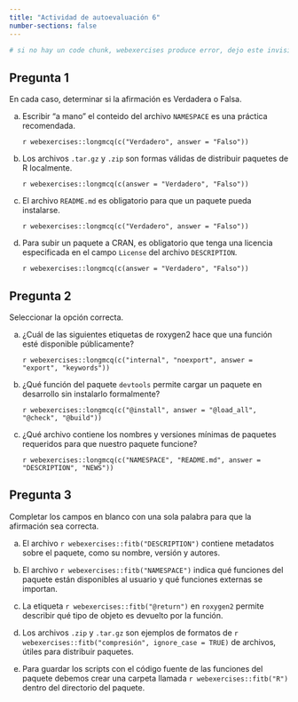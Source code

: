 ```yaml
---
title: "Actividad de autoevaluación 6"
number-sections: false
---
```


```{=latex}
\thispagestyle{primerapagina}
```

```r
# si no hay un code chunk, webexercises produce error, dejo este invisible
```

## Pregunta 1

En cada caso, determinar si la afirmación es Verdadera o Falsa.

a.  Escribir "a mano" el conteido del archivo `NAMESPACE` es una práctica recomendada.
    
    `r webexercises::longmcq(c("Verdadero", answer = "Falso"))`
    
b.  Los archivos `.tar.gz` y `.zip` son formas válidas de distribuir paquetes de R localmente.

    `r webexercises::longmcq(c(answer = "Verdadero", "Falso"))`
    
c.  El archivo `README.md` es obligatorio para que un paquete pueda instalarse.

    `r webexercises::longmcq(c("Verdadero", answer = "Falso"))`

a.  Para subir un paquete a CRAN, es obligatorio que tenga una licencia especificada en el campo `License` del archivo `DESCRIPTION`.

    `r webexercises::longmcq(c(answer = "Verdadero", "Falso"))`

## Pregunta 2

Seleccionar la opción correcta.

a.  ¿Cuál de las siguientes etiquetas de roxygen2 hace que una función esté disponible públicamente?

    `r webexercises::longmcq(c("internal", "noexport", answer = "export", "keywords"))`
    
b.  ¿Qué función del paquete `devtools` permite cargar un paquete en desarrollo sin instalarlo formalmente?

    `r webexercises::longmcq(c("@install", answer = "@load_all", "@check", "@build"))`

c.  ¿Qué archivo contiene los nombres y versiones mínimas de paquetes requeridos para que nuestro paquete funcione?

    `r webexercises::longmcq(c("NAMESPACE", "README.md", answer = "DESCRIPTION", "NEWS"))`

## Pregunta 3

Completar los campos en blanco con una sola palabra para que la afirmación sea correcta.

a. El archivo `r webexercises::fitb("DESCRIPTION")` contiene metadatos sobre el paquete, como su nombre, versión y autores.

b. El archivo `r webexercises::fitb("NAMESPACE")` indica qué funciones del paquete están disponibles al usuario y qué funciones externas se importan.

c. La etiqueta `r webexercises::fitb("@return")` en `roxygen2` permite describir qué tipo de objeto es devuelto por la función.

d. Los archivos `.zip` y `.tar.gz` son ejemplos de formatos de `r webexercises::fitb("compresión", ignore_case = TRUE)` de archivos, útiles para distribuir paquetes.

e. Para guardar los scripts con el código fuente de las funciones del paquete debemos crear una carpeta llamada `r webexercises::fitb("R")` dentro del directorio del paquete.
